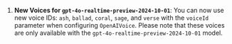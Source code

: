 1. **New Voices for `gpt-4o-realtime-preview-2024-10-01`**: You can now use new voice IDs: `ash`, `ballad`, `coral`, `sage`, and `verse` with the `voiceId` parameter when configuring `OpenAIVoice`. Please note that these voices are only available with the `gpt-4o-realtime-preview-2024-10-01` model.